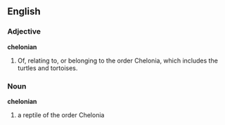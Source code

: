 ==English==

===Adjective===
'''chelonian'''

# Of, relating to, or belonging to the order Chelonia, which includes the turtles and tortoises. 

===Noun===
'''chelonian'''

# a reptile of the order Chelonia